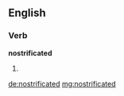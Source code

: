 ==English==

===Verb===
'''nostrificated'''

# {{past of|nostrificate}}

[[de:nostrificated]]
[[mg:nostrificated]]